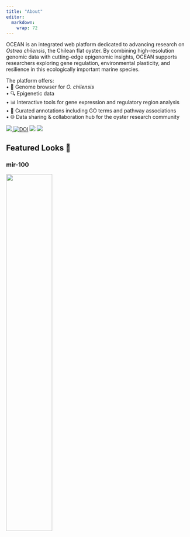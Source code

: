 ```yaml
---
title: "About"
editor: 
  markdown: 
    wrap: 72
---
```


OCEAN is an integrated web platform dedicated to advancing research on *Ostrea chilensis*, the Chilean flat oyster. By combining high-resolution genomic data with cutting-edge epigenomic insights, OCEAN supports researchers exploring gene regulation, environmental plasticity, and resilience in this ecologically important marine species.

The platform offers:\
• 🧬 Genome browser for *O. chilensis*\
• 🔍 Epigenetic data\
• 📊 Interactive tools for gene expression and regulatory region analysis\
• 🧠 Curated annotations including GO terms and pathway associations\
• 🌐 Data sharing & collaboration hub for the oyster research community

::: badges
<p><a href="https://github.com/RobertsLab/OCEAN/releases">
<img src="https://img.shields.io/github/v/release/RobertsLab/OCEAN"/>
</a>
<a href="https://doi.org/10.5281/zenodo.16107396"><img src="https://zenodo.org/badge/1018173021.svg" alt="DOI"/></a>
<img src="https://img.shields.io/github/last-commit/RobertsLab/OCEAN"/>
<img src="https://img.shields.io/badge/jbrowse-v3.6.4-darkblue"/></p>
:::



## Featured Looks 👀

### mir-100

<a href="https://urol-e5.github.io/deep-dive-genome-browser/jbrowse/?session=share-dtdw2CP1tI&password=lhEEy" target="_blank">
<img src="http://gannet.fish.washington.edu/seashell/snaps/Monosnap_JBrowse_2025-07-27_14-11-43.png" width="50%"/>
</a>

